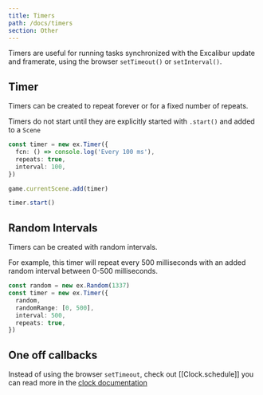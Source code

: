 ```yaml
---
title: Timers
path: /docs/timers
section: Other
---
```


Timers are useful for running tasks synchronized with the Excalibur update and framerate, using the browser `setTimeout()` or `setInterval()`.

## Timer

Timers can be created to repeat forever or for a fixed number of repeats.

Timers do not start until they are explicitly started with `.start()` and added to a `Scene`

```typescript
const timer = new ex.Timer({
  fcn: () => console.log('Every 100 ms'),
  repeats: true,
  interval: 100,
})

game.currentScene.add(timer)

timer.start()
```

## Random Intervals

Timers can be created with random intervals.

For example, this timer will repeat every 500 milliseconds with an added random interval between 0-500 milliseconds.

```typescript
const random = new ex.Random(1337)
const timer = new ex.Timer({
  random,
  randomRange: [0, 500],
  interval: 500,
  repeats: true,
})
```

## One off callbacks

Instead of using the browser `setTimeout`, check out [[Clock.schedule]] you can read more in the [clock documentation](/docs/clock)
